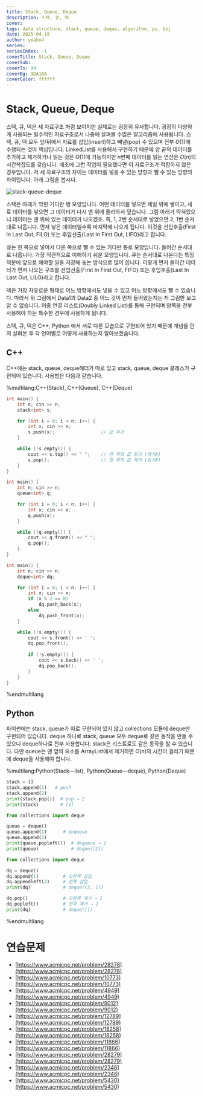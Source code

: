 ```yaml
---
title: Stack, Queue, Deque
description: 스택, 큐, 덱
cover:
tags: data structure, stack, queue, deque, algorithm, ps, boj
date: 2025-04-19
author: yeahx4
series: 
seriesIndex: -1
coverTitle: Stack, Queue, Deque
coverSub: 
coverTs: 90
coverBg: 9DA1AA
coverColor: ffffff
---
```


# Stack, Queue, Deque

스택, 큐, 덱은 세 자료구조 처럼 보이지만 실제로는 굉장히 유사합니다. 굉장히 다양하게 사용되는 필수적인 자료구조로서 나중에 살펴볼 수많은 알고리즘에 사용됩니다. 스택, 큐, 덱 모두 앞/뒤에서 자료를 삽입(insert)하고 빼낼(pop) 수 있으며 전부 $O(1)$에 수행되는 것이 핵심입니다. LinkedList를 사용해서 구현하기 때문에 양 끝의 데이터를 추가하고 제거하거나 읽는 것은 $O(1)$에 가능하지만 $n$번째 데이터를 읽는 연산은 $O(n)$의 시간복잡도를 갖습니다. 애초에 그런 작업이 필요했다면 이 자료구조가 적합하지 않은 경우입니다. 저 세 자료구조의 차이는 데이터를 넣을 수 있는 방향과 뺄 수 있는 방향의 차이입니다. 아래 그림을 봅시다.

![stack-queue-deque](/img/ps/stack/stack-queue-deque.png)

스택은 아래가 막힌 기다란 병 모양입니다. 어떤 데이터를 넣으면 제일 위에 쌓이고, 새로 데이터를 넣으면 그 데이터가 다시 맨 위에 올라와서 덮습니다. 그럼 아래가 막혀있으니 데이터는 맨 위에 있는 데이터가 나오겠죠. 즉, 1, 2번 순서대로 넣었으면 2, 1번 순서대로 나옵니다. 먼저 넣은 데이터일수록 마지막에 나오게 됩니다. 이것을 선입후출(First In Last Out, FILO) 또는 후입선출(Last In First Out, LIFO)라고 합니다.

큐는 한 쪽으로 넣어서 다른 쪽으로 뺄 수 있는 기다란 통로 모양입니다. 들어간 순서대로 나옵니다. 가장 직관적으로 이해하기 쉬운 모양입니다. 큐는 순서대로 나온다는 특징 덕분에 앞으로 해야할 일을 저장해 놓는 방식으로 많이 씁니다. 이렇게 먼저 들어간 데이터가 먼저 나오는 구조를 선입선출(First In First Out, FIFO) 또는 후입후출(Last In Last Out, LILO)라고 합니다.

덱은 가장 자유로운 형태로 어느 방향에서도 넣을 수 있고 어느 방향에서도 뺄 수 있습니다. 따라서 위 그림에서 Data1과 Data2 중 어느 것이 먼저 들어왔는지는 저 그림만 보고 알 수 없습니다. 이중 연결 리스트(Doubly Linked List)를 통해 구현되며 양쪽을 전부 사용해야 하는 특수한 경우에 사용하게 됩니다.

스택, 큐, 덱은 C++, Python 에서 서로 다른 모습으로 구현되어 있기 때문에 개념을 먼저 살펴본 후 각 언어별로 어떻게 사용하는지 알아보겠습니다.

## C++

C++에는 stack, queue, deque헤더가 따로 있고 stack<T>, queue<T>, deque<T> 클래스가 구현되어 있습니다. 사용법은 다음과 같습니다.

%multilang:C++(Stack), C++(Queue), C++(Deque)
```cpp
int main() {
    int n; cin >> n;
    stack<int> s;

    for (int i = 0; i < n; i++) {
        int x; cin >> x;
        s.push(x);                 // 값 추가
    }

    while (!s.empty()) {
        cout << s.top() << " ";    // 맨 위의 값 읽기 (제거X)
        s.pop();                   // 맨 위의 값 제거 (읽기X)
    }
}
```

```cpp
int main() {
    int n; cin >> n;
    queue<int> q;

    for (int i = 0; i < n; i++) {
        int x; cin >> x;
        q.push(x);
    }

    while (!q.empty()) {
        cout << q.front() << " ";
        q.pop();
    }
}
```

```cpp
int main() {
    int n; cin >> n;
    deque<int> dq;

    for (int i = 0; i < n; i++) {
        int x; cin >> x;
        if (x % 2 == 0)
            dq.push_back(x);
        else
            dq.push_front(x);
    }

    while (!s.empty()) {
        cout << s.front() << ' ';
        dq.pop_front();
        
        if (!s.empty()) {
            cout << s.back() << ' ';
            dq.pop_back();
        }
    }
}
```
%endmultilang

## Python

파이썬에는 stack, queue가 따로 구현되어 있지 않고 collections 모듈에 deque만 구현되어 있습니다. deque 하나로 stack, queue 모두 deque로 같은 동작을 만들 수 있으니 deque하나로 전부 사용합니다. stack은 리스트로도 같은 동작을 할 수 있습니다. 다만 queue는 맨 앞의 요소를 ArrayList에서 제거하면 $O(n)$의 시간이 걸리기 때문에 deque을 사용해야 합니다.

%multilang:Python(Stack—list), Python(Queue—deque), Python(Deque)
```python
stack = []
stack.append(1)   # push
stack.append(2)
print(stack.pop())  # pop → 2
print(stack)        # [1]
```

```python
from collections import deque

queue = deque()
queue.append(1)      # enqueue
queue.append(2)
print(queue.popleft())  # dequeue → 1
print(queue)            # deque([2])
```

```python
from collections import deque

dq = deque()
dq.append(1)         # 오른쪽 삽입
dq.appendleft(2)     # 왼쪽 삽입
print(dq)            # deque([2, 1])

dq.pop()             # 오른쪽 제거 → 1
dq.popleft()         # 왼쪽 제거 → 2
print(dq)            # deque([])
```
%endmultilang

# 연습문제

- [https://www.acmicpc.net/problem/28278](https://www.acmicpc.net/problem/28278)
- [https://www.acmicpc.net/problem/10773](https://www.acmicpc.net/problem/10773)
- [https://www.acmicpc.net/problem/4949](https://www.acmicpc.net/problem/4949)
- [https://www.acmicpc.net/problem/9012](https://www.acmicpc.net/problem/9012)
- [https://www.acmicpc.net/problem/12789](https://www.acmicpc.net/problem/12789)
- [https://www.acmicpc.net/problem/18258](https://www.acmicpc.net/problem/18258)
- [https://www.acmicpc.net/problem/11866](https://www.acmicpc.net/problem/11866)
- [https://www.acmicpc.net/problem/28279](https://www.acmicpc.net/problem/28279)
- [https://www.acmicpc.net/problem/2346](https://www.acmicpc.net/problem/2346)
- [https://www.acmicpc.net/problem/5430](https://www.acmicpc.net/problem/5430)
